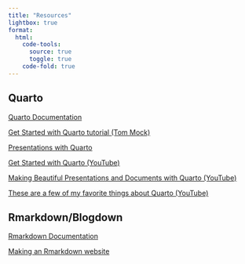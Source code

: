 ```yaml
---
title: "Resources"
lightbox: true
format:
  html:
    code-tools: 
      source: true
      toggle: true
    code-fold: true
---
```


::: grid
::: g-col-6
## Quarto

[Quarto Documentation](https://quarto.org/){target="_blank"}

[Get Started with Quarto tutorial (Tom Mock)](https://jthomasmock.github.io/quarto-2hr-webinar/){target="_blank"}

[Presentations with Quarto](https://quarto.org/docs/presentations/revealjs/demo/#/title-slide){target="_blank"}

[Get Started with Quarto (YouTube)](https://www.youtube.com/watch?v=_f3latmOhew){target="_blank"}

[Making Beautiful Presentations and Documents with Quarto (YouTube)](https://www.youtube.com/watch?v=hbf7Ai3jnxY){target="_blank"}

[These are a few of my favorite things about Quarto (YouTube)](https://www.youtube.com/watch?v=ttLnLdU1-CQ){target="_blank"}
:::

::: g-col-6
## Rmarkdown/Blogdown

[Rmarkdown Documentation](https://rmarkdown.rstudio.com/){target="_blank"}

[Making an Rmarkdown website](https://nceas.github.io/training-rmarkdown-website/tutorial.html){target="_blank"}
:::
:::
